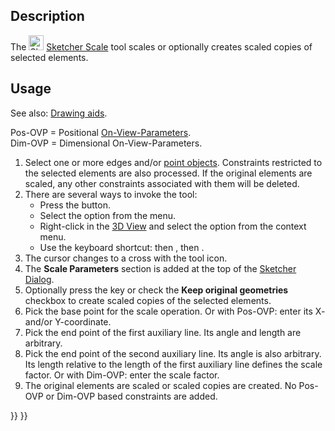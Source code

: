 <languages/>

{{Docnav
|[[Sketcher_Rotate|Rotate/Polar Transform]]
|[[Sketcher_Offset|Offset]]
|[[Sketcher_Workbench|Sketcher]]
|IconL=Sketcher_Rotate.svg
|IconR=Sketcher_Offset.svg
|IconC=Workbench_Sketcher.svg
}}

{{GuiCommand
|Name=Sketcher Scale
|MenuLocation=Sketch → Sketcher Tools → Scale
|Workbenches=[[Sketcher_Workbench|Sketcher]]
|Shortcut={{KEY|Z}} {{KEY|P}} {{KEY|S}}
|Version=1.0
|SeeAlso=
}}

==Description==

The [[Image:Sketcher_Scale.svg|24px]] [[Sketcher_Scale|Sketcher Scale]] tool scales or optionally creates scaled copies of selected elements.

==Usage==

See also: [[Sketcher_Workbench#Drawing_aids|Drawing aids]].

Pos-OVP = Positional [[Sketcher_Preferences#General|On-View-Parameters]].<br>
Dim-OVP = Dimensional On-View-Parameters.

# Select one or more edges and/or [[Sketcher_CreatePoint|point objects]]. Constraints restricted to the selected elements are also processed. If the original elements are scaled, any other constraints associated with them will be deleted.
# There are several ways to invoke the tool:
#* Press the {{Button|[[Image:Sketcher_Scale.svg|16px]] [[Sketcher_Scale|Scale]]}} button.
#* Select the {{MenuCommand|Sketch → Sketcher Tools → [[Image:Sketcher_Scale.svg|16px]] Scale}} option from the menu.
#* Right-click in the [[3D_View|3D View]] and select the {{MenuCommand|[[Image:Sketcher_Scale.svg|16px]] Scale}} option from the context menu.
#* Use the keyboard shortcut: {{KEY|Z}} then {{KEY|P}}, then {{KEY|S}}.
# The cursor changes to a cross with the tool icon.
# The '''Scale Parameters''' section is added at the top of the [[Sketcher_Dialog|Sketcher Dialog]].
# Optionally press the {{KEY|U}} key or check the '''Keep original geometries''' checkbox to create scaled copies of the selected elements.
# Pick the base point for the scale operation. Or with Pos-OVP: enter its X- and/or Y-coordinate.
# Pick the end point of the first auxiliary line. Its angle and length are arbitrary.
# Pick the end point of the second auxiliary line. Its angle is also arbitrary. Its length relative to the length of the first auxiliary line defines the scale factor. Or with Dim-OVP: enter the scale factor.
# The original elements are scaled or scaled copies are created. No Pos-OVP or Dim-OVP based constraints are added.


{{Docnav
|[[Sketcher_Rotate|Rotate/Polar Transform]]
|[[Sketcher_Offset|Offset]]
|[[Sketcher_Workbench|Sketcher]]
|IconL=Sketcher_Rotate.svg
|IconR=Sketcher_Offset.svg
|IconC=Workbench_Sketcher.svg
}}

{{Sketcher_Tools_navi{{#translation:}}}}
{{Userdocnavi{{#translation:}}}}